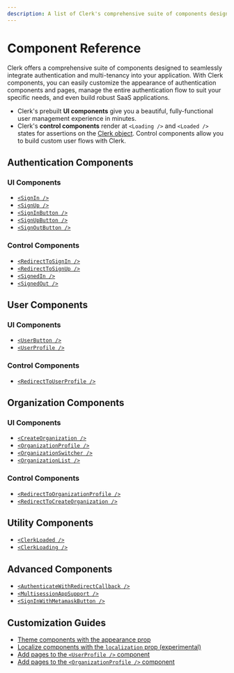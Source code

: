 ```yaml
---
description: A list of Clerk's comprehensive suite of components designed to seamlessly integrate authentication and multi-tenancy into your application.
---
```


# Component Reference

Clerk offers a comprehensive suite of components designed to seamlessly integrate authentication and multi-tenancy into your application. With Clerk components, you can easily customize the appearance of authentication components and pages, manage the entire authentication flow to suit your specific needs, and even build robust SaaS applications.

- Clerk's prebuilt **UI components** give you a beautiful, fully-functional user management experience in minutes.
- Clerk's **control components** render at `<Loading />` and `<Loaded />` states for assertions on the [Clerk object](/docs/references/javascript/clerk/clerk). Control components allow you to build custom user flows with Clerk.

## Authentication Components

### UI Components

- [`<SignIn />`](/docs/components/authentication/sign-in)
- [`<SignUp />`](/docs/components/authentication/sign-up)
- [`<SignInButton />`](/docs/components/unstyled/sign-in-button)
- [`<SignUpButton />`](/docs/components/unstyled/sign-up-button)
- [`<SignOutButton />`](/docs/components/unstyled/sign-out-button)

### Control Components

- [`<RedirectToSignIn />`](/docs/components/control/redirect-to-signin)
- [`<RedirectToSignUp />`](/docs/components/control/redirect-to-signup)
- [`<SignedIn />`](/docs/components/control/signed-in)
- [`<SignedOut />`](/docs/components/control/signed-out)

## User Components

### UI Components

- [`<UserButton />`](/docs/components/user/user-button)
- [`<UserProfile />`](/docs/components/user/user-profile)

### Control Components

- [`<RedirectToUserProfile />`](/docs/components/control/redirect-to-userprofile)

## Organization Components

### UI Components

- [`<CreateOrganization />`](/docs/components/organization/create-organization)
- [`<OrganizationProfile />`](/docs/components/organization/organization-profile)
- [`<OrganizationSwitcher />`](/docs/components/organization/organization-switcher)
- [`<OrganizationList />`](/docs/components/organization/organization-list)

### Control Components

- [`<RedirectToOrganizationProfile />`](/docs/components/control/redirect-to-organizationprofile)
- [`<RedirectToCreateOrganization />`](/docs/components/control/redirect-to-createorganization)

## Utility Components

- [`<ClerkLoaded />`](/docs/components/control/clerk-loaded)
- [`<ClerkLoading />`](/docs/components/control/clerk-loading)

## Advanced Components

- [`<AuthenticateWithRedirectCallback />`](/docs/components/control/authenticate-with-callback)
- [`<MultisessionAppSupport />`](/docs/components/control/multi-session)
- [`<SignInWithMetamaskButton />`](/docs/components/unstyled/sign-in-with-metamask)

## Customization Guides

- [Theme components with the appearance prop](/docs/components/customization/overview)
- [Localize components with the `localization` prop (experimental)](/docs/components/control/clerk-loaded)
- [Add pages to the `<UserProfile />` component](/docs/components/customization/user-profile)
- [Add pages to the `<OrganizationProfile />` component](/docs/components/customization/organization-profile)

<Include src="_partials/help" />
